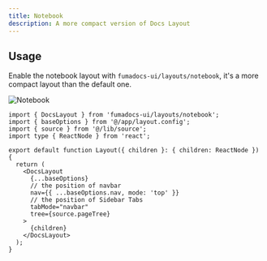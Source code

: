 ```yaml
---
title: Notebook
description: A more compact version of Docs Layout
---
```


## Usage

Enable the notebook layout with `fumadocs-ui/layouts/notebook`, it's a more compact layout than the default one.

![Notebook](/images/docs/notebook.png)

```tsx title="layout.tsx"
import { DocsLayout } from 'fumadocs-ui/layouts/notebook';
import { baseOptions } from '@/app/layout.config';
import { source } from '@/lib/source';
import type { ReactNode } from 'react';

export default function Layout({ children }: { children: ReactNode }) {
  return (
    <DocsLayout
      {...baseOptions}
      // the position of navbar
      nav={{ ...baseOptions.nav, mode: 'top' }}
      // the position of Sidebar Tabs
      tabMode="navbar"
      tree={source.pageTree}
    >
      {children}
    </DocsLayout>
  );
}
```

